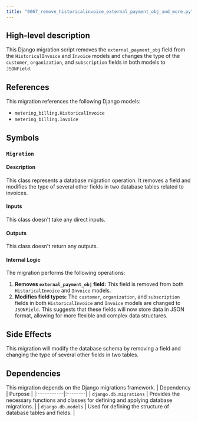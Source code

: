 ```yaml
---
title: "0067_remove_historicalinvoice_external_payment_obj_and_more.py"
---
```


## High-level description
This Django migration script removes the `external_payment_obj` field from the `HistoricalInvoice` and `Invoice` models and changes the type of the `customer`, `organization`, and `subscription` fields in both models to `JSONField`.

## References
This migration references the following Django models:

* `metering_billing.HistoricalInvoice`
* `metering_billing.Invoice`

## Symbols
### `Migration`
#### Description
This class represents a database migration operation. It removes a field and modifies the type of several other fields in two database tables related to invoices.

#### Inputs
This class doesn't take any direct inputs.

#### Outputs
This class doesn't return any outputs.

#### Internal Logic
The migration performs the following operations:

1. **Removes `external_payment_obj` field:** This field is removed from both `HistoricalInvoice` and `Invoice` models.
2. **Modifies field types:** The `customer`, `organization`, and `subscription` fields in both `HistoricalInvoice` and `Invoice` models are changed to `JSONField`. This suggests that these fields will now store data in JSON format, allowing for more flexible and complex data structures.

## Side Effects
This migration will modify the database schema by removing a field and changing the type of several other fields in two tables.

## Dependencies
This migration depends on the Django migrations framework.
| Dependency | Purpose |
|:-----------|:--------|
| `django.db.migrations` | Provides the necessary functions and classes for defining and applying database migrations. |
| `django.db.models` | Used for defining the structure of database tables and fields. |


